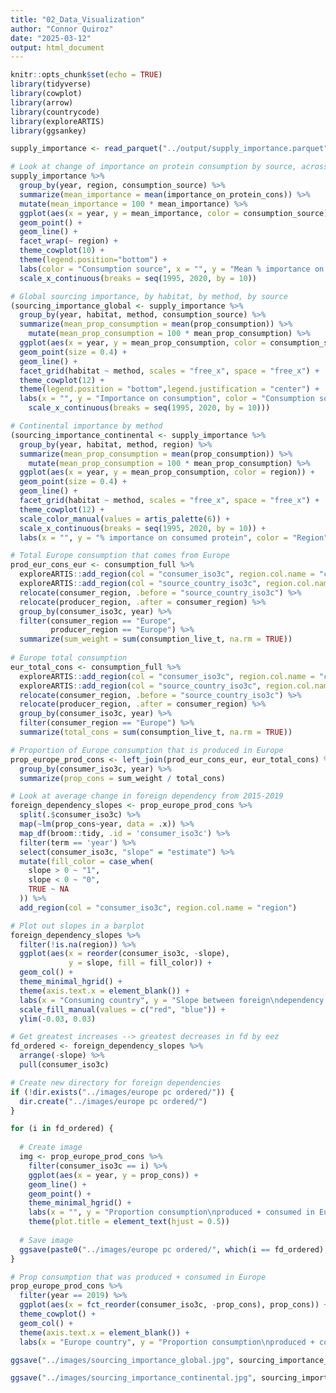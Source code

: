 ```yaml
---
title: "02_Data_Visualization"
author: "Connor Quiroz"
date: "2025-03-12"
output: html_document
---
```


```r
knitr::opts_chunk$set(echo = TRUE)
library(tidyverse)
library(cowplot)
library(arrow)
library(countrycode)
library(exploreARTIS)
library(ggsankey)
```

```r
supply_importance <- read_parquet("../output/supply_importance.parquet")
```

```r
# Look at change of importance on protein consumption by source, across time
supply_importance %>%
  group_by(year, region, consumption_source) %>%
  summarize(mean_importance = mean(importance_on_protein_cons)) %>%
  mutate(mean_importance = 100 * mean_importance) %>%
  ggplot(aes(x = year, y = mean_importance, color = consumption_source)) +
  geom_point() +
  geom_line() +
  facet_wrap(~ region) +
  theme_cowplot(10) +
  theme(legend.position="bottom") +
  labs(color = "Consumption source", x = "", y = "Mean % importance on protein supply") +
  scale_x_continuous(breaks = seq(1995, 2020, by = 10))

# Global sourcing importance, by habitat, by method, by source
(sourcing_importance_global <- supply_importance %>%
  group_by(year, habitat, method, consumption_source) %>%
  summarize(mean_prop_consumption = mean(prop_consumption)) %>%
    mutate(mean_prop_consumption = 100 * mean_prop_consumption) %>%
  ggplot(aes(x = year, y = mean_prop_consumption, color = consumption_source)) +
  geom_point(size = 0.4) +
  geom_line() +
  facet_grid(habitat ~ method, scales = "free_x", space = "free_x") +
  theme_cowplot(12) +
  theme(legend.position = "bottom",legend.justification = "center") +
  labs(x = "", y = "Importance on consumption", color = "Consumption source") +
    scale_x_continuous(breaks = seq(1995, 2020, by = 10)))

# Continental importance by method
(sourcing_importance_continental <- supply_importance %>%
  group_by(year, habitat, method, region) %>%
  summarize(mean_prop_consumption = mean(prop_consumption)) %>%
    mutate(mean_prop_consumption = 100 * mean_prop_consumption) %>%
  ggplot(aes(x = year, y = mean_prop_consumption, color = region)) +
  geom_point(size = 0.4) +
  geom_line() +
  facet_grid(habitat ~ method, scales = "free_x", space = "free_x") +
  theme_cowplot(12) +
  scale_color_manual(values = artis_palette(6)) +
  scale_x_continuous(breaks = seq(1995, 2020, by = 10)) +
  labs(x = "", y = "% importance on consumed protein", color = "Region"))
```

```r
# Total Europe consumption that comes from Europe
prod_eur_cons_eur <- consumption_full %>%
  exploreARTIS::add_region(col = "consumer_iso3c", region.col.name = "consumer_region") %>%
  exploreARTIS::add_region(col = "source_country_iso3c", region.col.name = "producer_region") %>%
  relocate(consumer_region, .before = "source_country_iso3c") %>%
  relocate(producer_region, .after = consumer_region) %>%
  group_by(consumer_iso3c, year) %>%
  filter(consumer_region == "Europe",
         producer_region == "Europe") %>%
  summarize(sum_weight = sum(consumption_live_t, na.rm = TRUE))
  
# Europe total consumption
eur_total_cons <- consumption_full %>%
  exploreARTIS::add_region(col = "consumer_iso3c", region.col.name = "consumer_region") %>%
  exploreARTIS::add_region(col = "source_country_iso3c", region.col.name = "producer_region") %>%
  relocate(consumer_region, .before = "source_country_iso3c") %>%
  relocate(producer_region, .after = consumer_region) %>%
  group_by(consumer_iso3c, year) %>%
  filter(consumer_region == "Europe") %>%
  summarize(total_cons = sum(consumption_live_t, na.rm = TRUE))

# Proportion of Europe consumption that is produced in Europe
prop_europe_prod_cons <- left_join(prod_eur_cons_eur, eur_total_cons) %>%
  group_by(consumer_iso3c, year) %>%
  summarize(prop_cons = sum_weight / total_cons)

# Look at average change in foreign dependency from 2015-2019
foreign_dependency_slopes <- prop_europe_prod_cons %>%
  split(.$consumer_iso3c) %>% 
  map(~lm(prop_cons~year, data = .x)) %>% 
  map_df(broom::tidy, .id = 'consumer_iso3c') %>%
  filter(term == 'year') %>%
  select(consumer_iso3c, "slope" = "estimate") %>%
  mutate(fill_color = case_when(
    slope > 0 ~ "1",
    slope < 0 ~ "0",
    TRUE ~ NA
  )) %>%
  add_region(col = "consumer_iso3c", region.col.name = "region")

# Plot out slopes in a barplot
foreign_dependency_slopes %>%
  filter(!is.na(region)) %>%
  ggplot(aes(x = reorder(consumer_iso3c, -slope), 
             y = slope, fill = fill_color)) +
  geom_col() +
  theme_minimal_hgrid() +
  theme(axis.text.x = element_blank()) +
  labs(x = "Consuming country", y = "Slope between foreign\ndependency and time", fill = "+/- slope") +
  scale_fill_manual(values = c("red", "blue")) +
  ylim(-0.03, 0.03)

# Get greatest increases --> greatest decreases in fd by eez
fd_ordered <- foreign_dependency_slopes %>%
  arrange(-slope) %>%
  pull(consumer_iso3c)

# Create new directory for foreign dependencies
if (!dir.exists("../images/europe pc ordered/")) {
  dir.create("../images/europe pc ordered/")
}

for (i in fd_ordered) {
  
  # Create image
  img <- prop_europe_prod_cons %>%
    filter(consumer_iso3c == i) %>%
    ggplot(aes(x = year, y = prop_cons)) +
    geom_line() +
    geom_point() +
    theme_minimal_hgrid() +
    labs(x = "", y = "Proportion consumption\nproduced + consumed in Europe", title = i) +
    theme(plot.title = element_text(hjust = 0.5))
  
  # Save image
  ggsave(paste0("../images/europe pc ordered/", which(i == fd_ordered), ".jpg"), plot = img, device = "jpeg", height = 4, width = 6, units = "in")
}

# Prop consumption that was produced + consumed in Europe
prop_europe_prod_cons %>%
  filter(year == 2019) %>%
  ggplot(aes(x = fct_reorder(consumer_iso3c, -prop_cons), prop_cons)) +
  theme_cowplot() +
  geom_col() +
  theme(axis.text.x = element_blank()) +
  labs(x = "Europe country", y = "Proportion consumption\nproduced + consumed in Europe")
```



```r
ggsave("../images/sourcing_importance_global.jpg", sourcing_importance_global, device = "jpeg", width = 5, height = 3, units = "in")

ggsave("../images/sourcing_importance_continental.jpg", sourcing_importance_continental, device = "jpeg", width = 5, height = 3, units = "in")
```

